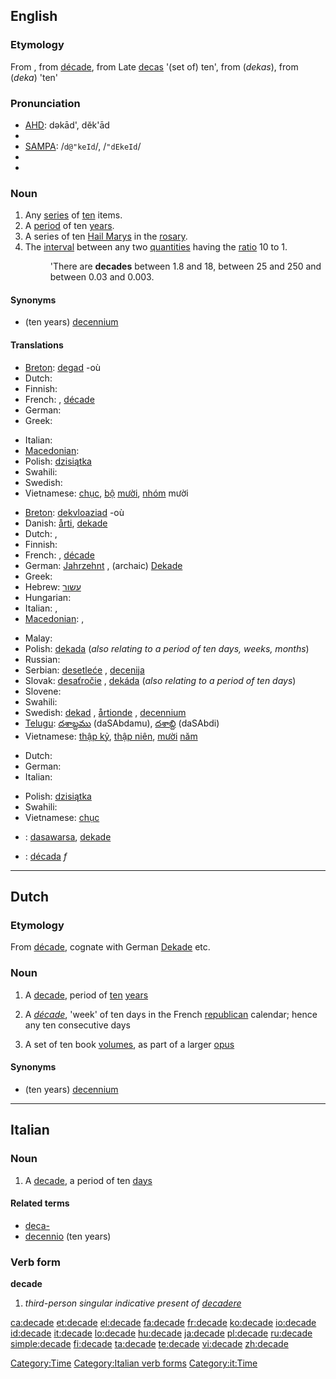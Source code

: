 {{also|décade|Dekade}}
==English==

===Etymology===
From {{etyl|enm}}, from {{etyl|frm}} [[décade]], from Late {{etyl|la}} [[decas]] '(set of) ten', from {{etyl|grc}} (''dekas''), from (''deka'') 'ten'

===Pronunciation===
* [[w:AHD|AHD]]: dəkād', dĕk'ād
* {{IPA|/dəˈkeɪd/|/ˈdɛkeɪd/}}
* [[w:SAMPA|SAMPA]]: /<tt>d@"keId</tt>/, /<tt>"dEkeId</tt>/
* {{audio|en-us-decade.ogg|Audio (US)}}
* {{rhymes|eɪd}}

===Noun===
{{en-noun}}

# Any [[series]] of [[ten]] items.
# A [[period]] of ten [[year]]s.
# A series of ten [[Hail Mary]]s in the [[rosary]]. <!--''(Does a "decade" in this sense include just the 10 Hail Marys, or also the Our Father and Glory Be?)''-->
# The [[interval]] between any two [[quantities]] having the [[ratio]] 10 to 1. 
#:'There are '''decades''' between 1.8 and 18, between 25 and 250 and between 0.03 and 0.003.

====Synonyms====
* (ten years) [[decennium]]

====Translations====
{{trans-top|a series of ten things}}
* [[Breton]]: [[degad]] {{m}} -où
* Dutch: {{t-|nl|tiental|n}}
* Finnish: {{t+|fi|dekadi}}
* French: {{t+|fr|dizaine}}, [[décade]]
* German: {{t+|de|Dekade|f}}
* Greek: {{t+|el|δεκάδα|f|sc=Grek}}
{{trans-mid}}
* Italian: {{t+|it|decina|f}}
* [[Macedonian]]: {{t|mk|десетка|f|tr=désetka|sc=Cyrl|xs=Macedonian}}
* Polish: [[dzisiątka]]
* Swahili: {{t|sw|muungo|xs=Swahili}}
* Swedish: {{t-|sv|dekad|c}}
* Vietnamese: [[chục]], [[bộ]] [[mười]], [[nhóm]] mười
{{trans-bottom}}

{{trans-top|a period of ten years}}
* [[Breton]]: [[dekvloaziad]] {{m}} -où
* Danish: [[årti]], [[dekade]]
* Dutch: {{t-|nl|decade}}, {{t+|nl|decennium|n}}
* Finnish: {{t+|fi|vuosikymmen}}
* French: {{t+|fr|décennie|f}}, [[décade]]
* German: [[Jahrzehnt]] {{n}}, (archaic) [[Dekade]] {{f}}
* Greek: {{t+|el|δεκαετία|f|sc=Grek}}
* Hebrew: [[עשור]] {{romanization of Hebrew|asór}} {{m}}
* Hungarian: {{t+|hu|évtized}}
* Italian: {{t+|it|decennio|m}}, {{t+|it|decade|f}}
* [[Macedonian]]: {{t|mk|деценија|f|tr=decénija|sc=Cyrl|xs=Macedonian}},  {{t|mk|декада|f|tr=dekáda|sc=Cyrl|xs=Macedonian}}
{{trans-mid}}
* Malay: {{t+|ms|dekad|xs=Malay}}
* Polish: [[dekada]] {{f}} (''also relating to a period of ten days, weeks, months'')
* Russian: {{t+|ru|десятилетие|sc=Cyrl}}
* Serbian: [[desetleće]] {{n}}, [[decenija]] {{f}}
* Slovak: [[desaťročie]] {{n}}, [[dekáda]] {{f}} (''also relating to a period of ten days'')
* Slovene: {{t+|sl|desetletje|n}}
* Swahili: {{t|sw|muungo|xs=Swahili}}
* Swedish: [[dekad]] {{c}}, [[årtionde]] {{n}}, [[decennium]] {{n}}
* [[Telugu]]: [[దశాబ్దము]] (daSAbdamu), [[దశాబ్ది]] (daSAbdi)
* Vietnamese: [[thập kỷ]], [[thập niên]], [[mười]] [[năm]]
{{trans-bottom}}

{{trans-top|a series of ten Hail Marys in the rosary}}
* Dutch: {{t+|nl|tientje|n}}
* German: {{t+|de|Dekade|f}}
* Italian: {{t+|it|decina|f}}
{{trans-mid}}
* Polish: [[dzisiątka]]
* Swahili: {{t|sw|muungo|xs=Swahili}}
* Vietnamese: [[chục]]
{{trans-bottom}}

{{checktrans-top}}
* {{ttbc|Indonesian}}: [[dasawarsa]], [[dekade]]
{{checktrans-mid}}
* {{ttbc|Spanish}}: [[década]] ''f''
{{checktrans-bottom}}

[[Category:Time]]

----

==Dutch==

===Etymology===
From {{etyl|fr|nl}} [[décade]], cognate with German [[Dekade]] etc.

===Noun===
{{nl-noun|pl1=decades|pl2=decaden|dim=decadetje}}

# A [[#English|decade]], period of [[ten]] [[year]]s
# {{history|lang=nl}} A ''[[décade]]'', 'week' of ten days in the French [[republican]] calendar; hence any ten consecutive days
# A set of ten book [[volume]]s, as part of a larger [[opus]]

====Synonyms====
* (ten years) [[decennium]] {{n}}

----

==Italian==

===Noun===
{{it-noun|decad|f|e|i}}

# A [[#English|decade]], a period of ten [[day]]s

====Related terms====
* [[deca-]]
* [[decennio]] (ten years)

===Verb form===
'''decade'''

# ''third-person singular indicative present of [[decadere]]''

[[Category:Italian verb forms]]
[[Category:it:Time]]

[[ca:decade]]
[[et:decade]]
[[el:decade]]
[[fa:decade]]
[[fr:decade]]
[[ko:decade]]
[[io:decade]]
[[id:decade]]
[[it:decade]]
[[lo:decade]]
[[hu:decade]]
[[ja:decade]]
[[pl:decade]]
[[ru:decade]]
[[simple:decade]]
[[fi:decade]]
[[ta:decade]]
[[te:decade]]
[[vi:decade]]
[[zh:decade]]